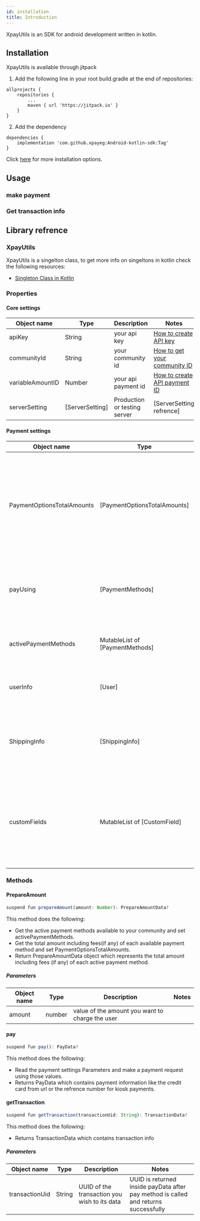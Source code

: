 ```yaml
---
id: installation
title: Introduction
---
```


XpayUtils is an SDK for android development written in kotlin.

## Installation

XpayUtils is available through jitpack

1. Add the following line in your root build.gradle at the end of repositories:

```
allprojects {
    repositories {
        ...
        maven { url 'https://jitpack.io' }
    }
}
```

2. Add the dependency

```
dependencies {
	implementation 'com.github.xpayeg:Android-kotlin-sdk:Tag'
}
```

Click [here](https://jitpack.io/#xpayeg/Android-kotlin-sdk) for more installation options.

## Usage

### make payment

### Get transaction info

<!-- example code -->

<!-- sdk settings -->
<!-- prepare amount -->
<!-- payment settings -->
<!-- pay -->

## Library refrence

### XpayUtils

XpayUtils is a singelton class, to get more info on singeltons in kotlin check the following resources:

- [Singleton Class in Kotlin](https://www.geeksforgeeks.org/singleton-class-in-kotlin/)

### Properties

#### Core settings

| Object name      | Type            | Description                  | Notes                                         |
| ---------------- | --------------- | ---------------------------- | --------------------------------------------- |
| apiKey           | String          | your api key                 | [How to create API key](/api-key)             |
| communityId      | String          | your community id            | [How to get your community ID](/api-key)      |
| variableAmountID | Number          | your api payment id          | [How to create API payment ID](/api-payments) |
| serverSetting    | [ServerSetting] | Production or testing server | [ServerSetting refrence]                      |

#### Payment settings

| Object name                | Type                            | Description                                                                                                        | Notes                                                            |
| -------------------------- | ------------------------------- | ------------------------------------------------------------------------------------------------------------------ | ---------------------------------------------------------------- |
| PaymentOptionsTotalAmounts | [PaymentOptionsTotalAmounts]    | Total amount for the prepared amount after adding fees (if any) for each ayment method available to your community |                                                                  |
| payUsing                   | [PaymentMethods]                | Payment method you wish to use when making payments using pay method                                               |                                                                  |
| activePaymentMethods       | MutableList of [PaymentMethods] | Available payment methods available for your community                                                             |                                                                  |
| userInfo                   | [User]                          | Billing information of the user making payment                                                                     |                                                                  |
| ShippingInfo               | [ShippingInfo]                  | Shipping information of the user making payment                                                                    | Required when using cash collection method as the payment method |
| customFields               | MutableList of [CustomField]    | Extra information you wish to save alongside the transaction info for future use according to your needs           |                                                                  |

### Methods

#### PrepareAmount

```jsx
suspend fun prepareAmount(amount: Number): PrepareAmountData?
```

This method does the following:

- Get the active payment methods available to your community and set activePaymentMethods.
- Get the total amount including fees(if any) of each available payment method and set PaymentOptionsTotalAmounts.
- Return PrepareAmountData object which represents the total amount including fees (if any) of each active payment method.

##### Parameters

| Object name | Type   | Description                                     | Notes |
| ----------- | ------ | ----------------------------------------------- | ----- |
| amount      | number | value of the amount you want to charge the user |       |

#### pay

```jsx
suspend fun pay(): PayData?
```

This method does the following:

- Read the payment settings Parameters and make a payment request using those values.
- Returns PayData which contains payment information like the credit card from url or the refrence number for kiosk payments.

#### getTransaction

```jsx
suspend fun getTransaction(transactionUid: String): TransactionData?
```

This method does the following:

- Returns TransactionData which contains transaction info

##### Parameters

| Object name    | Type   | Description                                  | Notes                                                                               |
| -------------- | ------ | -------------------------------------------- | ----------------------------------------------------------------------------------- |
| transactionUid | String | UUID of the transaction you wish to its data | UUID is returned inside payData after pay method is called and returns successfully |
